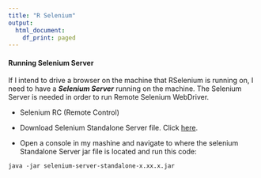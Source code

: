 ```yaml
---
title: "R Selenium"
output:
  html_document:
    df_print: paged
---
```

#### Running Selenium Server
If I intend to drive a browser on the machine that RSelenium is running on, I need to have a ***Selenium Server*** running on the machine. The Selenium Server is needed in order to run Remote Selenium WebDriver.

- Selenium RC (Remote Control)

- Download Selenium Standalone Server file. Click  [here](https://www.seleniumhq.org/download/).

- Open a console in my mashine and navigate to where the selenium Standalone Server jar file is located and run this code:

```text
java -jar selenium-server-standalone-x.xx.x.jar
```

